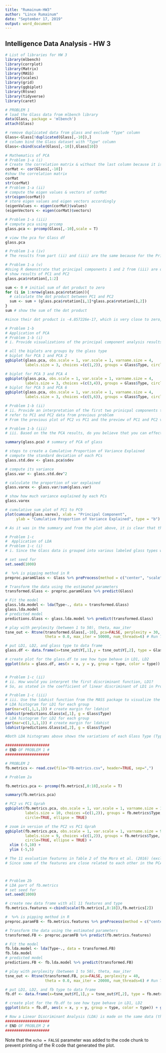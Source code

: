 ```yaml
---
title: "Rumainum-HW3"
author: "Lince Rumainum"
date: "September 17, 2019"
output: word_document
---
```


## Intelligence Data Analysis - HW 3

```r
# List of libraries for HW 3
library(mlbench)
library(corrplot)
library(Matrix)
library(MASS)
library(scales)
library(grid)
library(ggbiplot)
library(Rtsne)
library(tidyverse) 
library(caret)

# PROBLEM 1
# load the Glass data from mlbench library
data(Glass, package = 'mlbench')
attach(Glass)

# remove duplicated data from glass and exclude "Type" column
Glass<-Glass[!duplicated(Glass[,-10]),]
# column bind the Glass dataset with "Type" column
Glass<-cbind(scale(Glass[,-10]),Glass[10])

# Mathematics of PCA
# Problem 1-a (i)
# Create the correlation matrix & without the last column because it isn't numeric
corMat <- cor(Glass[,-10])
#show the correlation matrix
corMat
str(corMat)
# Problem 1-a (ii)
# compute the eigen values & vectors of corMat
str(eigen(corMat))
# store eigen values and eigen vectors accordingly
(eigenValues <- eigen(corMat)$values)
(eigenVectors <- eigen(corMat)$vectors)

# Problem 1-a (iii)
# compute pca using prcomp
glass.pca <- prcomp(Glass[,-10],scale = T)

# view the pca for Glass df
glass.pca

# Problem 1-a (iv)
# The results from part (ii) and (iii) are the same because for the Principal Component Analysis model to be able to find a correlation between its variables, it has to do everything that part (ii) does. It reduces the original data's dimensions/features by computing its variance, its correlation matrix and a normalized eigen values and eigen vectors of that covariance matrix. Each of the principal components is responsible in explaining a certain percentage of the variation from the features in original data (highest percentage for PC1 and then PC2 (the next behind) and so on) and can be used as a linear combination to represent data that shows how it correlates with each other. Since the mathematics behind prcomp method is the same, both (ii) and (iii) create the same results.

# Problem 1-a (v)
#Using R demonstrate that principal components 1 and 2 from (iii) are orthogonal. (Hint: the inner product between two vectors is useful in determining the angle between the two vectors)
# show results of PC1 and PC2 
glass.pca$rotation[,1:2]

sum <- 0 # initial sum of dot product to zero
for (i in 1:nrow(glass.pca$rotation)){
  # calculate the dot product between PC1 and PC2
  sum <- sum + (glass.pca$rotation[i,1]*glass.pca$rotation[i,2])
}
sum # show the sum of the dot product

#since their dot product is -4.857226e-17, which is very close to zero, it shows that they are orthogonal. 

# Problem 1-b
# Application of PCA
# Problem 1-b (i)
# i. Provide visualizations of the principal component analysis results from the Glass data. Consider incorporating the glass type to group and color your biplot.

# all the biplots are groups by the glass type 
# biplot for PCA 1 and PCA 2
ggbiplot(glass.pca, obs.scale = 1, var.scale = 1, varname.size = 4, 
         labels.size = 3, choices =(c(1,2)), groups = Glass$Type, circle=TRUE, ellipse = TRUE)

# biplot for PCA 3 and PCA 4
ggbiplot(glass.pca, obs.scale = 1, var.scale = 1, varname.size = 4, 
         labels.size = 3, choices =(c(3,4)), groups = Glass$Type, circle=TRUE, ellipse = TRUE)
# biplot for PCA 5 and PCA 6
ggbiplot(glass.pca, obs.scale = 1, var.scale = 1, varname.size = 4, 
         labels.size = 3, choices =(c(5,6)), groups = Glass$Type, circle=TRUE, ellipse = TRUE)

# Problem 1-b (ii)
# ii. Provide an interpretation of the first two prinicpal components the Glass data.
# refer to PC1 and PC2 data from previous problem
# From the previous plot of PC2 vs PC1 and the preview of PC1 and PC2 values on Problem 1-a (v), each data shows the coefficient of Principal Component 1 (PC1) and Principal Component 2 (PC2). It shows each coefficient for RI, Na, Mg, Al, Si, K, Ca, Ba, and Fe for when each of them is represent to a reduce dimension through linear combination of PC1 and PC2. It also shows that PC1 explained the variations of the original data by 27.9% and 22.9% for PC2. When using PC1 and PC2 the data present have 50.8% explained variance of the original data. PC1 distinguished a glass that contains Iron (Fe) with higher refractive index (RI), Calcium (Ca) and less Silicon (Si), Barium (Ba), Sodium (Na) and Aluminum (Al). While PC2 distinguished the type of glass that is either float or non-float processed type contains more Magnesium (Mg) and Fe while the other three types (containers, tableware, and headlamps) contains less of those and more Ca, Ba, Na, and Al

# Problem 1-b (iii)
# iii. Based on the the PCA results, do you believe that you can effectively reduce the dimension of the data? If so, to what degree? If not, why?

summary(glass.pca) # summary of PCA of glass

# steps to create a Cumulative Proportion of Variance Explained
# compute the standard deviation of each PCs
glass.std.dev <- glass.pca$sdev

# compute its variance
glass.var <- glass.std.dev^2

# calculate the proportion of var explained
glass.varex <- glass.var/sum(glass.var)

# show how much variance explained by each PCs
glass.varex

# cumulative sum plot of PC1 to PC9
plot(cumsum(glass.varex), xlab = "Principal Component", 
     ylab = "Cumulative Proportion of Variance Explained", type = "b")

# As it was in the summary and from the plot above, it is clear that the dimension can be reduce to 6-dimension for 95% representation and could easily cut by about half (4-dimension) for close to 80% variations explained instead of using all 9-dimension.

# Problem 1-c
#  Application of LDA
# Problem 1-c (i)
# i. Since the Glass data is grouped into various labeled glass types we can consider linear discriminant analysis (LDA) as another form of dimension reduction. Use the lda method from the MASS package to reduce the Glass data dimensionality.

# set seed for 
set.seed(1000)

#  %>% is pipping method in R
preproc.paramGlass <- Glass %>% preProcess(method = c("center", "scale")) 

# Transform the data using the estimated parameters 
transformed.Glass <- preproc.paramGlass %>% predict(Glass)

# Fit the model 
glass.lda.model <- lda(Type~., data = transformed.Glass) 
glass.lda.model
# predicted model
predictions.Glass <- glass.lda.model %>% predict(transformed.Glass) 

# play with perplexity (between 1 to 50), theta, max_iter 
tsne_out <- Rtsne(transformed.Glass[,-10], pca=FALSE, perplexity = 30,
                  theta = 0.0, max_iter = 50000, num_threads=6) # Run TSNE

# put LD1, LD2, and glass type to data frame
glass.df <- data.frame(x=tsne_out$Y[,1],y = tsne_out$Y[,2], type = Glass[,10])

# create plot for the glass.df to see how type behave in LD1, LD2
ggplot(data = glass.df, aes(x = x, y = y, group = type, color = type)) + geom_point()


# Problem 1-c (ii)
# ii. How would you interpret the first discriminant function, LD1?
# So, as stated in the coefficient of linear discriminant of LD1 in Problem 1-c (i), it shows each coefficient for RI, Na, Mg, Al, Si, K, Ca, Ba, and Fe for them to be represent to a reduce dimension. It also shows in the proportion of trace part that the LD1 explained the variations of the original data by 81.45%. When using LD1 with LD2, which explained 93.13% of the original data, it shows that those maximizes the separation in the glass type especially on type 7 (see previous plot).

# Problem 1-c (iii)
# iii. Use the ldahist function from the MASS package to visualize the results for LD1 and LD2. Comment on the results.
# LDA histogram for LD1 for each group
par(mar=c(1,1,1,1)) # create margin for ldahist
ldahist(predictions.Glass$x[,1], g = Glass$Type)
# LDA histogram for LD2 for each group
par(mar=c(1,1,1,1)) # create margin for ldahist
ldahist(predictions.Glass$x[,2], g = Glass$Type)

#Both LDA histograms above shows the variations of each Glass Type (Type 1, 2, 3, 5, 6, and 7 from top to bottom, respectively). From those histogram, it clearly shows how LD1 separated each type better than LD2 and how type 1, 2, and 3 (building windows float processed, building windows non-float processed, and vehicle windows float processed, respectively) are closely related which make sense since they are most likely to be made of similar elements than type 5, 6, and 7 (containers, tableware, and headlamps). 

####################
# END OF PROBLEM 1 #
####################

# PROBLEM 2
fb.metrics <- read.csv(file="FB-metrics.csv", header=TRUE, sep=",")

# Problem 2a

fb.metrics.pca <- prcomp(fb.metrics[,8:18],scale = T)

summary(fb.metrics.pca)

# PC2 vs PC1 Gprah
ggbiplot(fb.metrics.pca, obs.scale = 1, var.scale = 1, varname.size = 10, 
         labels.size = 10, choices =(c(1,2)), groups = fb.metrics$Type, 
         circle=TRUE, ellipse = TRUE)

# zoom in version of the PC2 vs PC1 Gprah
ggbiplot(fb.metrics.pca, obs.scale = 1, var.scale = 1, varname.size = 9, 
         labels.size = 9, choices =(c(1,2)), groups = fb.metrics$Type, 
         circle=TRUE, ellipse = TRUE) +
  xlim (-5,10) +
  ylim (-5,5)

# The 11 evaluation features in Table 2 of the Moro et al. (2016) (excluding the total interactions) are lifetime post total reach, lifetime post total impressions, lifetime engaged users, lifetime post consumers, lifetime post consumptions, lifetime post impressions by people who have liked a page, lifetime post reach by people who like a page, lifetime people who have liked a page and engaged with a post, comment, likes, and shares.
# Since some of the features are close related to each other in the PCA plot (Figure 6), it shows that shares, likes and comments are almost on the same vectors and engaged users and people who have liked a page and engaged with a post are also. From the graph it makes sense that the total impressions and total reach are close to its impressions and reach on people who like the page, respectively. Share, likes, and comments closely related on how others react to a product and how post consumers and consumptions are closely related to how consumers engaged to that product(s).



# Problem 2b
# LDA part of fb.metrics
# set seed for 
set.seed(1000)

# create new data frame with all 11 features and type
fb.metrics.features <-cbind(scale(fb.metrics[,8:18]),fb.metrics[2])

#  %>% is pipping method in R
preproc.paramFB <- fb.metrics.features %>% preProcess(method = c("center", "scale")) 

# Transform the data using the estimated parameters 
transformed.FB <- preproc.paramFB %>% predict(fb.metrics.features)

# Fit the model 
fb.lda.model <- lda(Type~., data = transformed.FB) 
fb.lda.model
# predicted model
predictions.FB <- fb.lda.model %>% predict(transformed.FB) 

# play with perplexity (between 1 to 50), theta, max_iter 
tsne_out <- Rtsne(transformed.FB, pca=FALSE, perplexity = 40,
                  theta = 0.0, max_iter = 20000, num_threads=6) # Run TSNE

# put LD1, LD2, and fb type to data frame
fb.df <- data.frame(x=tsne_out$Y[,1],y = tsne_out$Y[,2], type = fb.metrics[,2])

# create plot for the fb.df to see how type behave in LD1, LD2
ggplot(data = fb.df, aes(x = x, y = y, group = type, color = type)) + geom_point()

# Now a Linear Discriminant Analysis (LDA) is made on the same data (the 11 evaluation features in Table 2 of the Moro et al. (2016) (excluding the total interactions)). In the LDA, the separation for each type of posting are showing much clearer. The links are on the bottom right corner while status on the middle left side. Both have a little variation on LD1 with more variation on the LD2 while photos have a lot more variations in both directions than any other type. From the summary of the LDA model, the LD1 in this case has 78.41% of proportion of trace while LD2 has 14.63%. The cumulative proportion of this LDA1 and LDA2 model is 93.04% which is much better than the cumulative proportion of PC1 and PC2 model (69.26%) in problem 2-a.
####################
# END OF PROBLEM 2 #
####################
```

Note that the `echo = FALSE` parameter was added to the code chunk to prevent printing of the R code that generated the plot.
